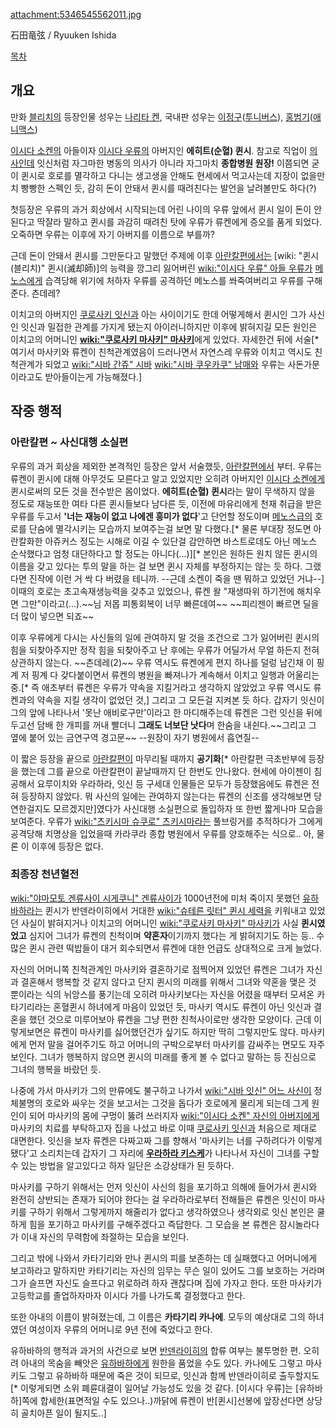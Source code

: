 attachment:5346545562011.jpg

石田竜弦 / Ryuuken Ishida


[[목차]]

== 개요 ==
만화 [[블리치]]의 등장인물
성우는 [[나리타 켄]], 국내판 성우는 [[이정구]]([[투니버스]]), [[홍범기]]([[애니맥스]])

[[이시다 소켄]]의 아들이자 [[이시다 우류]]의 아버지인 '''에히트(순혈) 퀸시'''. 참고로 직업이 [[의사]]인데 잇신처럼 자그마한 병동의 의사가 아니라 자그마치 '''종합병원 원장!''' 이쯤되면 굳이 퀸시로 호로를 멸각하고 다니는 생고생을 안해도 현세에서 먹고사는데 지장이 없을만치 빵빵한 스펙인 듯, 감히 돈이 안돼서 퀸시를 때려친다는 발언을 날려볼만도 하다(?)

첫등장은 우류의 과거 회상에서 시작되는데 어린 나이의 우류 앞에서 퀸시 일이 돈이 안 된다고 딱잘라 말하고 퀸시를 과감히 때려친 탓에 우류가 류켄에게 증오를 품게 되었다. 오죽하면 우류는 이후에 자기 아버지를 이름으로 부를까? 

근데 돈이 안돼서 퀸시를 그만둔다고 말했던 주제에 이후 [[아란칼]]편에서는 [wiki: "퀸시(블리치)" 퀸시(滅却師)]의 능력을 깡그리 잃어버린 [[wiki:"이시다 우류" 아들 우류]]가 [[메노스]]에게 습격당해 위기에 처하자 우류를 공격하던 메노스를 쏴죽여버리고 우류를 구해준다. 츤데레?

이치고의 아버지인 [[쿠로사키 잇신]]과 아는 사이이기도 한데 어떻게해서 퀸시인 그가 사신인 잇신과 밀접한 관계를 가지게 됐는지 아이러니하지만 이후에 밝혀지길 모든 원인은 이치고의 어머니인 '''[[wiki:"쿠로사키 마사키" 마사키]]'''에게 있었다. 자세한건 뒤에 서술[* 여기서 마사키와 류켄이 친척관계였음이 드러나면서 자연스레 우류와 이치고 역시도 친척관계가 되었고 [[wiki:"시바 간쥬" 시바]] [[wiki:"시바 쿠우카쿠" 남매]]와 우류는 사돈가문이라고도 받아들이는게 가능해졌다.]

== 작중 행적 ==
=== 아란칼편 ~ 사신대행 소실편 ===
우류의 과거 회상을 제외한 본격적인 등장은 앞서 서술했듯, [[아란칼]]편에서 부터. 우류는 류켄이 퀸시에 대해 아무것도 모른다고 알고 있었지만 오히려 아버지인 [[이시다 소켄]]에게 퀸시로써의 모든 것을 전수받은 몸이었다. '''에히트(순혈) 퀸시'''라는 말이 무색하지 않을 정도로 재능또한 여타 다른 퀸시들보다 남다른 듯, 이전에 마유리에게 천재 취급을 받은 우류를 두고서 ''''너는 재능이 없고 나에겐 흥미가 없다''''고 단언할 정도이며 [[메노스]]급의 호로를 단숨에 멸각시키는 모습까지 보여주는걸 보면 말 다했다.[* 물론 부대장 정도면 아란칼화한 아쥬커스 정도는 시해로 이길 수 있단걸 감안하면 바스트로데도 아닌 메노스 순삭했다고 엄청 대단하다고 할 정도는 아니다(...)][* 본인은 원하든 원치 않든 퀸시의 이름을 갖고 있다는 투의 말을 하는 걸 보면 퀸시 자체를 부정하지는 않는 듯 하다. 그랬다면 진작에 이런 거 싹 다 버렸을 테니까. --근데 소켄이 죽을 땐 뭐하고 있었던 거냐--] 이때의 호로는 초고속재생능력을 갖추고 있었으나, 류켄 왈 "재생따위 하기전에 해치우면 그만"이라고(...).~~님 저몹 피통회복이 너무 빠른데여~~ ~~피리젠이 빠르면 딜을 더 많이 넣으면 되죠~~

이후 우류에게 다시는 사신들의 일에 관여하지 말 것을 조건으로 그가 잃어버린 퀸시의 힘을 되찾아주지만 정작 힘을 되찾아주고 난 후에는 우류가 어딜가서 무얼 하든지 전혀 상관하지 않는다. ~~츤데레(2)~~ 우류 역시도 류켄에게 편지 하나를 덜렁 남긴채 이 핑계 저 핑계 다 갖다붙이면서 류켄의 병원을 빠져나가 계속해서 이치고 일행과 어울리는 중.[* 즉 애초부터 류켄은 우류가 약속을 지킬거라고 생각하지 않았었고 우류 역시도 류켄과의 약속을 지킬 생각이 없었던 것,] 그리고 그 모든걸 지켜본 듯 하다. 갑자기 잇신이 그의 앞에 나타나서 '못난 애비로구만'이라고 한 마디해주는데 류켄은 그런 잇신을 뒤에 두고선 담배 한 개피를 꺼내 빨더니 '''그래도 너보단 낫다'''며 한숨을 내쉰다.~~그리고 그 옆에 붙어 있는 금연구역 경고문~~ --원장이 자기 병원에서 흡연질--

이 짧은 등장을 끝으로 [[아란칼]]편이 마무리될 때까지 '''공기화'''[* 아란칼편 극초반부에 등장을 했는데 그를 끝으로 아란칼편이 끝날때까지 단 한번도 안나왔다. 현세에 아이젠이 침공해서 요루이치와 우라하라, 잇신 등 구세대 인물들은 모두가 등장했음에도 류켄은 전혀 등장하지 않았다. 뭐 사신의 일에는 관여하지 않는다는 류켄의 신조를 생각해보면 당연한걸지도 모르겠지만]였다가 사신대행 소실편으로 돌입하자 또 한번 짧게나마 모습을 보여준다. 우류가 [[wiki:"츠키시마 슈쿠로" 츠키시마]]라는 풀브링거를 추적하다가 그에게 공격당해 치명상을 입었을때 카라쿠라 종합 병원에서 우류를 양호해주는 식으로.. 아, 물론 이 이후에 등장은 없다.

=== 최종장 천년혈전 ===
[[wiki:"야마모토 겐류사이 시게쿠니" 겐류사이]]가 1000년전에 미처 죽이지 못했던 [[유하바하]]라는 퀸시가 반덴라이히에서 거대한 [[wiki:"슈테른 릿터" 퀸시 세력]]을 키워내고 있었던 사실이 밝혀지거나 이치고의 어머니인 [[wiki:"쿠로사키 마사키" 마사키]]가 사실 '''퀸시였었고''' 심지어 그녀가 류켄의 친척이며 '''약혼자'''이기까지 했다는 게 밝혀지기도 하는 등.. 수많은 퀸시 관련 떡밥들이 대거 회수되면서 류켄에 대한 언급도 상대적으로 크게 늘었다.

자신의 어머니쪽 친척관계인 마사키와 결혼하기로 점찍어져 있었던 류켄은 그녀가 자신과 결혼해서 행복할 것 같지 않다고 단지 퀸시의 미래를 위해서 그녀와 약혼을 맺은 것 뿐이라는 식의 뉘앙스를 풍기는데 오히려 마사키보다는 자신을 어렸을 때부터 모셔온 카타기리라는 혼혈퀸시 하녀에게 마음이 있었던 듯, 마사키 역시도 류켄이 아닌 잇신과 결혼을 했던 것으로 미루어보아 류켄을 그냥 편한 친척사이로만 생각한 모양이다. 근데 이렇게보면은 류켄이 마사키를 싫어했던건가 싶기도 하지만 딱히 그렇지만도 않다. 마사키에게 먼저 말을 걸어주기도 하고 어머니의 구박으로부터 마사키를 감싸주는 면모도 자주 보인다. 그녀가 행복하지 않으면 퀸시의 미래를 좋게 볼 수 없다고 말하는 등 진심으로 그녀의 행복을 바랐던 듯.

나중에 가서 마사키가 그의 만류에도 불구하고 나가서 [[wiki:"시바 잇신" 어느 사신]]이 정체불명의 호로와 싸우는 것을 보고서는 그것을 돕다가 호로에게 물리게 되는데 그게 원인이 되어 마사키의 몸에 구멍이 뚫려 쓰러지자 [[wiki:"이시다 소켄" 자신의 아버지]]에게 마사키의 치료를 부탁하고자 집을 나섰고 바로 이때 [[쿠로사키 잇신]]과 처음으로 제대로 대면한다. 잇신을 보자 류켄은 다짜고짜 그를 향해서 '마사키는 너를 구하려다가 이렇게 됐다'고 소리치는데 갑자기 그 자리에 '''[[우라하라 키스케]]'''가 나타나서 자신이 그녀를 구할 수 있는 방법을 알고있다고 하자 일단은 소강상태가 된 듯하다.

마사키를 구하기 위해서는 먼저 잇신이 사신의 힘을 포기하고 의해에 들어가서 퀸시와 완전히 상반되는 존재가 되어야 한다는 걸 우라하라로부터 전해들은 류켄은 잇신이 마사키를 구하기 위해서 그렇게까지 해줄리가 없다고 생각하였으나 생각외로 잇신 본인은 쿨하게 힘을 포기하고 마사키를 구해주겠다고 즉답한다. 그 모습을 본 류켄은 잠시놀라다가 이내 자신의 무력함에 좌절하는 모습을 보인다.

그리고 밖에 나와서 카타기리와 만나 퀸시의 피를 보존하는 데 실패했다고 어머니에게 보고하라고 말하지만 카타기리는 자신의 임무는 무슨 일이 있어도 그를 보호하는 거라며 그가 슬프면 자신도 슬프다고 위로하려 하자 괜찮다며 집에 가자고 한다. 또한 마사키가 고등학교를 졸업하자마자 이시다 가를 나가도록 결정했다고 한다.

또한 아내의 이름이 밝혀졌는데, 그 이름은 '''카타기리 카나에'''. 모두의 예상대로 그의 하녀였던 여성이자 우류의 어머니로 9년 전에 죽었다고 한다. 

유하바하의 행적과 과거의 사건으로 보면 [[반덴라이히]]의 합류 여부는 불투명한 편. 오히려 아내의 목숨을 빼앗은 [[유하바하]]에게 원한을 품었을 수도 있다. 카나에도 그렇고 마사키도 그렇고 유하바하 때문에 죽은 것이 되므로, 잇신과 함께 반덴라이히로 출두할지도[* 이렇게되면 소위 폐륜대결이 일어날 가능성도 있을 것 같다. [이시다 우류]는 [유하바하]쪽에 합세한(표면적일 수도 있으나..)까닭에 류켄이 반[퀸시]선봉에 앞장선다면 상당히 골치아픈 일이 될지도..]

